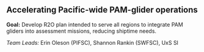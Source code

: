 ## Accelerating Pacific-wide PAM-glider operations

**Goal:** Develop R2O plan intended to serve all regions to integrate PAM gliders into assessment missions, reducing shiptime needs.

*Team Leads:* Erin Oleson (PIFSC), Shannon Rankin (SWFSC), UxS SI